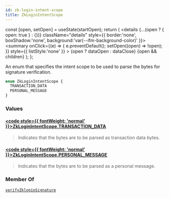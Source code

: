 ```yaml
---
id: zk-login-intent-scope
title: ZkLoginIntentScope
---
```









  const [open, setOpen] = useState(startOpen);
  return (
    <details {...(open ? { open: true } : {})} className="details" style={{ border:'none', boxShadow:'none', background:'var(--ifm-background-color)' }}>
      <summary
        onClick={(e) => {
          e.preventDefault();
          setOpen((open) => !open);
        }}
        style={{ listStyle:'none' }}
      >
      {open ? dataOpen : dataClose}
      </summary>
      {open && children}
    </details>
  );
};








An enum that specifies the intent scope to be used to parse the bytes for
signature verification.


```graphql
enum ZkLoginIntentScope {
  TRANSACTION_DATA
  PERSONAL_MESSAGE
}
```




### Values

#### [<code style={{ fontWeight: 'normal' }}>ZkLoginIntentScope.<b>TRANSACTION_DATA</b></code>](#)  
> 
> 
> Indicates that the bytes are to be parsed as transaction data bytes.
> 

#### [<code style={{ fontWeight: 'normal' }}>ZkLoginIntentScope.<b>PERSONAL_MESSAGE</b></code>](#)  
> 
> 
> Indicates that the bytes are to be parsed as a personal message.
> 





### Member Of

[`verifyZkloginSignature`](/references/iota-api/iota-graphql/reference/api/queries/verify-zklogin-signature)  <Badge class="badge badge--secondary" text="query"/>

